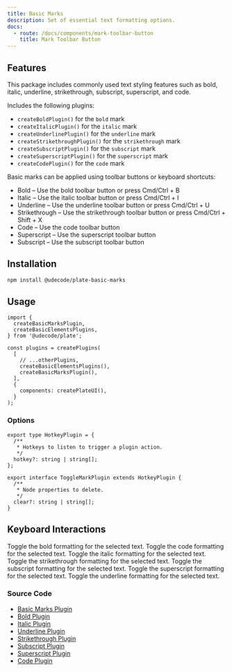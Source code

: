 ```yaml
---
title: Basic Marks
description: Set of essential text formatting options.
docs:
  - route: /docs/components/mark-toolbar-button
    title: Mark Toolbar Button
---
```


<ComponentPreview name="playground-demo" id="basicnodes" />

## Features

This package includes commonly used text styling features such as bold, italic, underline, strikethrough, subscript, superscript, and code.

Includes the following plugins:

- `createBoldPlugin()` for the `bold` mark
- `createItalicPlugin()` for the `italic` mark
- `createUnderlinePlugin()` for the `underline` mark
- `createStrikethroughPlugin()` for the `strikethrough` mark
- `createSubscriptPlugin()` for the `subscript` mark
- `createSuperscriptPlugin()` for the `superscript` mark
- `createCodePlugin()` for the `code` mark

Basic marks can be applied using toolbar buttons or keyboard shortcuts:

- Bold – Use the bold toolbar button or press Cmd/Ctrl + B
- Italic – Use the italic toolbar button or press Cmd/Ctrl + I
- Underline – Use the underline toolbar button or press Cmd/Ctrl + U
- Strikethrough – Use the strikethrough toolbar button or press Cmd/Ctrl + Shift + X
- Code – Use the code toolbar button
- Superscript – Use the superscript toolbar button
- Subscript – Use the subscript toolbar button

## Installation

```bash
npm install @udecode/plate-basic-marks
```

## Usage

```tsx
import {
  createBasicMarksPlugin,
  createBasicElementsPlugins,
} from '@udecode/plate';

const plugins = createPlugins(
  [
    // ...otherPlugins,
    createBasicElementsPlugins(),
    createBasicMarksPlugin(),
  ],
  {
    components: createPlateUI(),
  }
);
```

### Options

```tsx
export type HotkeyPlugin = {
  /**
   * Hotkeys to listen to trigger a plugin action.
   */
  hotkey?: string | string[];
};

export interface ToggleMarkPlugin extends HotkeyPlugin {
  /**
   * Node properties to delete.
   */
  clear?: string | string[];
}
```

## Keyboard Interactions

<KeyTable>
  <KeyTableItem hotkey="⌘ + B">
    Toggle the bold formatting for the selected text.
  </KeyTableItem>
  <KeyTableItem hotkey="⌘ + E">
    Toggle the code formatting for the selected text.
  </KeyTableItem>
  <KeyTableItem hotkey="⌘ + I">
    Toggle the italic formatting for the selected text.
  </KeyTableItem>
  <KeyTableItem hotkey="⌘ + ⇧ + X">
    Toggle the strikethrough formatting for the selected text.
  </KeyTableItem>
  <KeyTableItem hotkey="⌘ + ,">
    Toggle the subscript formatting for the selected text.
  </KeyTableItem>
  <KeyTableItem hotkey="⌘ + .">
    Toggle the superscript formatting for the selected text.
  </KeyTableItem>
  <KeyTableItem hotkey="⌘ + U">
    Toggle the underline formatting for the selected text.
  </KeyTableItem>
</KeyTable>

### Source Code

- [Basic Marks Plugin](https://github.com/udecode/plate/blob/plate-ui-tw/packages/basic-marks/src/createBasicMarksPlugin.ts)
- [Bold Plugin](https://github.com/udecode/plate/blob/plate-ui-tw/packages/basic-marks/src/createBoldPlugin.ts)
- [Italic Plugin](https://github.com/udecode/plate/blob/plate-ui-tw/packages/basic-marks/src/createItalicPlugin.ts)
- [Underline Plugin](https://github.com/udecode/plate/blob/plate-ui-tw/packages/basic-marks/src/createUnderlinePlugin.ts)
- [Strikethrough Plugin](https://github.com/udecode/plate/blob/plate-ui-tw/packages/basic-marks/src/createStrikethroughPlugin.ts)
- [Subscript Plugin](https://github.com/udecode/plate/blob/plate-ui-tw/packages/basic-marks/src/createSubscriptPlugin.ts)
- [Superscript Plugin](https://github.com/udecode/plate/blob/plate-ui-tw/packages/basic-marks/src/createSuperscriptPlugin.ts)
- [Code Plugin](https://github.com/udecode/plate/blob/plate-ui-tw/packages/basic-marks/src/createCodePlugin.ts)

